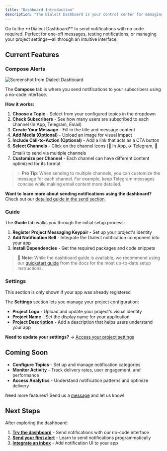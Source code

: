 ```yaml
---
title: "Dashboard Introduction"
description: "The Dialect Dashboard is your control center for managing notifications. Currently, the dashboard provides essential functionality with more advanced features coming soon."
---
```


<Card title="Visit the Dialect Dashboard" icon="gauge" href="https://dashboard.dialect.to">
  Go to the **Dialect Dashboard** to send notifications with no code required. Perfect for one-off messages, testing notifications, or managing your project settings—all through an intuitive interface.
</Card>

## Current Features

### Compose Alerts

![Screenshot from Dialect Dashboard](https://res.cloudinary.com/dnxjhra4h/image/upload/f_auto,q_auto/dialect-docs/dashboard-overview-compose.png)

The **Compose** tab is where you send notifications to your subscribers using a no-code interface.

**How it works:**
1. **Choose a Topic** - Select from your configured topics in the dropdown
2. **Check Subscribers** - See how many users are subscribed to each channel (In App, Telegram, Email)
3. **Create Your Message** - Fill in the title and message content
4. **Add Media (Optional)** - Upload an image for visual impact
5. **Include Call-to-Action (Optional)** - Add a link that acts as a CTA button
6. **Select Channels** - Click on the channel icons (📱 In App, ✈️ Telegram, 📧 Email) to send via multiple channels
7. **Customize per Channel** - Each channel can have different content optimized for its format

> 💡 **Pro Tip**: When sending to multiple channels, you can customize the message for each channel. For example, keep Telegram messages concise while making email content more detailed.

**Want to learn more about sending notifications using the dashboard?** Check out our [detailed guide in the send section](/alerts/send/dashboard).


### Guide

The **Guide** tab walks you through the initial setup process:

1. **Register Project Messaging Keypair** - Set up your project's identity
2. **Add Notification Bell** - Integrate the Dialect notification component into your app
3. **Install Dependencies** - Get the required packages and code snippets

> 📖 **Note**: While the dashboard guide is available, we recommend using our [quickstart guide](/alerts/quick-start) from the docs for the most up-to-date setup instructions.

### Settings

<Note>
This section is only shown if your app was already registered
</Note>

The **Settings** section lets you manage your project configuration:

- **Project Logo** - Upload and update your project's visual identity
- **Project Name** - Set the display name for your application  
- **Project Description** - Add a description that helps users understand your app

**Need to update your settings?** → [Access your project settings](https://dashboard.dialect.to)

## Coming Soon

- **Configure Topics** - Set up and manage notification categories
- **Monitor Activity** - Track delivery rates, user engagement, and performance  
- **Access Analytics** - Understand notification patterns and optimize delivery

Need more features? Send us a [message](mailto:hello@dialect.to) and let us know!

## Next Steps

After exploring the dashboard:

1. **[Try the dashboard](https://dashboard.dialect.to)** - Send notifications with our no-code interface
2. **[Send your first alert](/alerts/send)** - Learn to send notifications programmatically
3. **[Integrate an inbox](/alerts/integrate-inbox/index)** - Add notification UI to your app